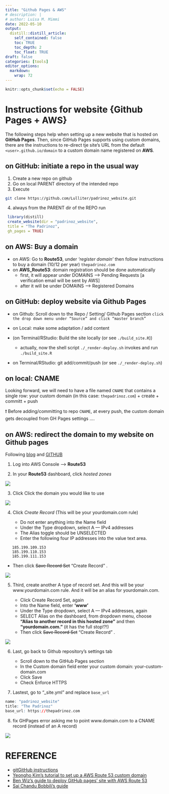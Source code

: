 ```yaml
---
title: "Github Pages & AWS"
# description: |
# author: Luisa M. Mimmi
date: 2022-05-10
output:
  distill::distill_article:
    self_contained: false
    toc: TRUE
    toc_depth: 2
    toc_float: TRUE
draft: false
categories: [tools]
editor_options: 
  markdown: 
    wrap: 72
---
```


```r
knitr::opts_chunk$set(echo = FALSE)
```

# Instructions for website {Github Pages + AWS}

The following steps help when setting up a new website that is hosted on
**GitHub Pages**. Then, since GitHub Pages supports using custom
domains, there are the instructions to re-direct tje site's URL from the
default `<user>.github.io/domain` to a custom domain name registered on
**AWS**.

## on GitHub: initiate a repo in the usual way

1.  Create a new repo on github
2.  Go on local PARENT directory of the intended repo
3.  Execute

``` bash
git clone https://github.com/Lulliter/padrinoz_website.git
```

4.  always from the PARENT dir of the REPO run

``` r
 library(distill)
 create_website(dir = "padrinoz_website",
 title = "The Padrinoz",
 gh_pages = TRUE)
```

## on AWS: Buy a domain

-   on AWS: Go to **Route53**, under *'register domain'* then follow
    instructions to buy a domain (10$/12$ per year) `thepadrinoz.com`
-   on **AWS_Route53**: domain registration should be done automatically
    -   first, it will appear under DOMAINS --\> Pending Requests [a
        verification email will be sent by AWS]
    -   after it will be under DOMAINS --\> Registered Domains

## on GitHub: deploy website via Github Pages

-   on Github: Scroll down to the Repo / Setting/ Github Pages section
    `click the drop down menu under “Source” and click “master branch”`

-   on Local: make some adaptation / add content

-   (on Terminal/RStudio: Build the site locally (or see
    `./build_site.R`))

    -   actually, now the shell script `./_render-deploy.sh` invokes and
        run `./build_site.R`

-   on Terminal/RStudio: git add/commit/push (or see
    `./_render-deploy.sh`)

## on local: CNAME

Looking forward, we will need to have a file named `CNAME` that contains
a single row: your custom domain (in this case: `thepadrinoz.com`) +
create + committ + push

❗ Before adding/committing to repo `CNAME`, at every push, the custom
domain gets decoupled from GH Pages settings ....

## on AWS: redirect the domain to my website on Github pages

Following
[blog](https://medium.com/@benwiz/how-to-deploy-github-pages-with-aws-route-53-registered-custom-domain-and-force-https-bbea801e5ea3)
and
[GITHUB](https://help.github.com/en/articles/setting-up-an-apex-domain)

1.  Log into AWS Console --\> **Route53**

2.  In your **Route53** dashboard, click *hosted zones*
    
![](./img/2_host_zone.png)

3.  Click Click the domain you would like to use 

![](./img/3_record.png)

4.  Click *Create Record* (This will be your yourdomain.com rule)

    -   Do not enter anything into the Name field
    -   Under the Type dropdown, select A --- IPv4 addresses
    -   The Alias toggle should be UNSELECTED
    -   Enter the following four IP addresses into the value text area.

``` 185.199.108.153
   185.199.109.153
   185.199.110.153
   185.199.111.153
```

-   Then click ~~Save Record Set~~ "Create Record" .

![](./img/4_create_record.png)

5.  Third, create another A type of record set. And this will be your
    www.yourdomain.com rule. And it will be an alias for yourdomain.com.

    -   Click Create Record Set, again
    -   Into the Name field, enter **'www'**
    -   Under the Type dropdown, select A --- IPv4 addresses, again
    -   SELECT Alias on the dashboard, from dropdown menu, choose
        **"Alias to another record in this hosted zone"** and then
        **"yourdomain.com."** (it has the full stop!?!)
    -   Then click ~~Save Record Set~~ "Create Record" .

![](./img/5_alias.png)

6.  Last, go back to Github repository's settings tab

    -   Scroll down to the GitHub Pages section
    -   In the Custom domain field enter your custom domain:
        your-custom-domain.com
    -   Click Save
    -   Check Enforce HTTPS

7.  Lastest, go to "\_site.yml" and replace `base_url`

``` r
name: "padrinoz_website"
title: "The Padrinoz"
base_url: https://thepadrinoz.com
```

8.  fix GHPages error asking me to point www.domain.com to a CNAME
    record (instead of an A record)

![](./img/8__AtoCNAME.png)

# REFERENCE

-   [gitGitHub
    instructions](https://help.github.com/en/articles/setting-up-a-www-subdomain)
-   [Yeongho Kim's tutorial to set up a AWS Route 53 custom
    domain](https://yeonghoey.com/github/pages/#types-of-github-pages)
-   [Ben Wiz's guide to deploy GitHub pages' site with AWS Route
    53](https://medium.com/@benwiz/how-to-deploy-github-pages-with-aws-route-53-registered-custom-domain-and-force-https-bbea801e5ea3)
-   [Sai Chandu Bobbili's
    guide](https://medium.com/@bschandu67/host-your-website-using-github-pages-aws-route53-and-aws-cloudfront-7345493d2ea6)

